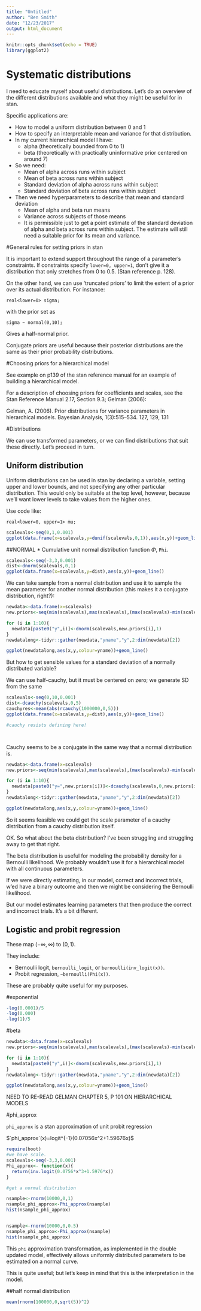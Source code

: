 ```yaml
---
title: "Untitled"
author: "Ben Smith"
date: "12/23/2017"
output: html_document
---
```


```r
knitr::opts_chunk$set(echo = TRUE)
library(ggplot2)
```

# Systematic distributions

I need to educate myself about useful distributions. Let's do an overview of the different distributions available and what they might be useful for in stan. 

Specific applications are:

 * How to model a uniform distribution between 0 and 1
 * How to specify an interpretable mean and variance for that distribution.
 * In my current hierarchical model I have:
    - alpha (theoretically bounded from 0 to 1)
    - beta (theoretically with practically uninformative prior centered on around 7)
 - So we need:
    * Mean of alpha across runs within subject
    * Mean of beta across runs within subject
    * Standard deviation of alpha across runs within subject
    * Standard deviation of beta across runs within subject
 - Then we need hyperparameters to describe that mean and standard deviation
    * Mean of alpha and beta run means
    * Variance across subjects of those means
    * It is permissible just to get a point estimate of the standard deviation of alpha and beta across runs within subject. The estimate will still need a suitable prior for its mean and variance.


#General rules for setting priors in stan

It is important to extend support throughout the range of a parameter's constraints. If constraints specify `lower=0, upper=1`, don't give it a distribution that only stretches from 0 to 0.5. (Stan reference p. 128).
 
On the other hand, we can use 'truncated priors' to limit the extent of a prior over its actual distribution. For instance:


```
real<lower=0> sigma;
```

with the prior set as

```
sigma ~ normal(0,10);
```

Gives a half-normal prior.


Conjugate priors are useful because their posterior distributions are the same as their prior probability distributions.

#Choosing priors for a hierarchical model

See example on p139 of the stan reference manual for an example of building a hierarchical model.

For a description of choosing priors for coefficients and scales, see the Stan Reference Manual 2.17, Section 9.3; Gelman (2006):

Gelman, A. (2006). Prior distributions for variance parameters in hierarchical models. Bayesian Analysis, 1(3):515–534. 127, 129, 131


#Distributions 

We can use transformed parameters, or we can find distributions that suit these directly. Let's proceed in turn.


## Uniform distribution

Uniform distributions can be used in stan by declaring a variable, setting upper and lower bounds, and not specifying any other particular distribution. This would only be suitable at the top level, however, because we'll want lower levels to take values from the higher ones.

Use code like:

```
real<lower=0, upper=1> mu;
```
```r
scalevals<-seq(0,1,0.001)
ggplot(data.frame(x=scalevals,y=dunif(scalevals,0,1)),aes(x,y))+geom_line()
```


##NORMAL
 * Cumulative unit normal distribution function $\Phi$, `Phi`.

```r
scalevals<-seq(-3,3,0.001)
dist<-dnorm(scalevals,0,1)
ggplot(data.frame(x=scalevals,y=dist),aes(x,y))+geom_line()
```

We can take sample from a normal distribution and use it to sample the mean parameter for another normal distribution (this makes it a conjugate distribution, right?):

```r
newdata<-data.frame(x=scalevals)
new.priors<-seq(min(scalevals),max(scalevals),(max(scalevals)-min(scalevals))/10)

for (i in 1:10){
  newdata[paste0("y",i)]<-dnorm(scalevals,new.priors[i],1)
}
newdatalong<-tidyr::gather(newdata,"yname","y",2:dim(newdata)[2])

ggplot(newdatalong,aes(x,y,colour=yname))+geom_line()
```

But how to get sensible values for a standard deviation of a normally distributed variable?

We can use half-cauchy, but it must be centered on zero; we generate SD from the same
 
```r
scalevals<-seq(0,10,0.001)
dist<-dcauchy(scalevals,0,5)
cauchyres<-mean(abs(rcauchy(1000000,0,5)))
ggplot(data.frame(x=scalevals,y=dist),aes(x,y))+geom_line()

#cauchy resists defining here!




```

Cauchy seems to be a conjugate in the same way that a normal distribution is.

```r
newdata<-data.frame(x=scalevals)
new.priors<-seq(min(scalevals),max(scalevals),(max(scalevals)-min(scalevals))/10)

for (i in 1:10){
  newdata[paste0("y=",new.priors[i])]<-dcauchy(scalevals,0,new.priors[i])
}
newdatalong<-tidyr::gather(newdata,"yname","y",2:dim(newdata)[2])

ggplot(newdatalong,aes(x,y,colour=yname))+geom_line()
```

So it seems feasible we could get the scale parameter of a cauchy distribution from a cauchy distribution itself.

OK. So what about the beta distribution? I've been struggling and struggling away to get that right.

The beta distribution is useful for modeling the probability density for a Bernoulli likelihood. We probably wouldn't use it for a hierarchical model with all continuous parameters.

If we were directly estimating, in our model, correct and incorrect trials, w'ed have a binary outcome and then we might be considering the Bernoulli likelihood.

But our model estimates learning parameters that then produce the correct and incorrect trials. It's a bit different.


## Logistic and probit regression

These map ($-\infty, \infty$) to ($0, 1$).

They include:

 * Bernoulli logit, `bernoulli_logit`, or `bernoulli(inv_logit(x))`.
 * Probit regression, `~bernoulli(Phi(x))`.

These are probably quite useful for my purposes.

#exponential

```r
-log(0.0001)/5
-log(0.000)
-log(1)/5
```

#beta

```r
newdata<-data.frame(x=scalevals)
new.priors<-seq(min(scalevals),max(scalevals),(max(scalevals)-min(scalevals))/10)

for (i in 1:10){
  newdata[paste0("y",i)]<-dnorm(scalevals,new.priors[i],1)
}
newdatalong<-tidyr::gather(newdata,"yname","y",2:dim(newdata)[2])

ggplot(newdatalong,aes(x,y,colour=yname))+geom_line()
```

NEED TO RE-READ GELMAN CHAPTER 5, P 101 ON HIERARCHICAL MODELS

#phi_approx

`phi_approx` is a stan approximation of unit probit regression


$`phi_approx`(x)=logit^{-1}(0.07056x^2+1.59676x)$


```r

require(boot)
#we have scale.
scalevals<-seq(-3,3,0.001)
Phi_approx<- function(x){
  return(inv.logit(0.0756*x^3+1.5976*x))
}

#get a normal distribution

nsample<-rnorm(10000,0,1)
nsample_phi_approx<-Phi_approx(nsample)
hist(nsample_phi_approx)


nsample<-rnorm(10000,0,0.5)
nsample_phi_approx<-Phi_approx(nsample)
hist(nsample_phi_approx)

```

This `phi` approximation transformation, as implemented in the double updated model, 
effectively allows uniformly distributed parameters to be estimated on a normal curve.

This is quite useful; but let's keep in mind that this is the interpretation in the model.

##half normal distribution
```r
mean(rnorm(100000,0,sqrt(5))^2)
```
